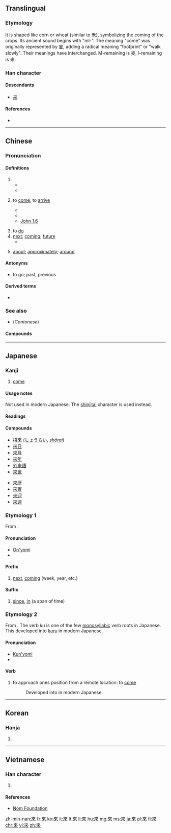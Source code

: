 {{also|来|徠}}
==Translingual==
{{stroke order|strokes=8}}
{{stroke order|type=animate}}

===Etymology===
It is shaped like corn or wheat (similar to [[禾]]), symbolizing the coming of the crops. Its ancient sound begins with "ml-".<!--citation needed; in which period of Chinese history did it have this pronunciation--> The meaning "come" was originally represented by [[麥]], adding a radical meaning "footprint" or "walk slowly". Their meanings have interchanged. M-remaining is 麥, l-remaining is 來.

===Han character===
{{Han char|rn=9|rad=人|as=06|sn=8|four=4090<sub>8</sub>|canj=木人人 (DOO)}}

====Descendants====
* [[来]]

====References====
* {{Han ref|kx=0101.160|dkj=00581|dj=0214.080|hdz=10141.080|uh=4F86|ud=20358|bh=A8D3|bd=43219}}

----

==Chinese==
{{zh-forms|s=来}}

===Pronunciation===
{{zh-pron
|m=lái
|c=loi4
|h=pfs=lòi,lôi
|mn=lâi
|w=3le
|mc=y
|oc=y
|ma=y
|cat=v
}}

====Definitions====
# {{non-gloss definition|used after a verb of motion to indicate movement toward the speaker}}
#* {{zh-usex|下來|to come down ( compare {{zh-l|下去|to go down}} )}}
#* {{zh-usex|進來|to come in}}
# {{context|Beginning Mandarin|lang=zh|sort=lai2}} to [[come]]; to [[arrive]]
#* {{zh-usex|我 一會-兒{r} 就 來。|I' ll come in a moment.}}
#* {{zh-usex|我 不 知道 它 是 從 哪裡 來 的。|I didn't know where it came from.}}
#* [http://wordproject.org/multi/bi_en_cn_py.htm John 1.6]
#*: {{zh-usex|有 一 個 人，是 從 神 那裡 差 '''來''' 的，名 叫 約翰。|There was a man sent from God, whose name was John.}}
# to [[do]] {{non-gloss definition|(specific meaning depending on the context)}}
# [[next]]; [[coming]]; [[future]]
#* {{zh-usex|來 年|next year}}
# {{qualifier|after a number}} [[about]]; [[approximately]]; [[around]]

====Antonyms====
* {{zh-l|去}} to go; past, previous

====Derived terms====
* {{zh-l|來者不善，善者不來}}

===See also===
* (''Cantonese'') {{zh-l|嚟}}

====Compounds====
{{der5
| {{zh-l|來賓/来宾}}
| {{zh-l|來不得/来不得}}
| {{zh-l|來不及/来不及}}
| {{zh-l|來不來/来不来}}
| {{zh-l|來潮/来潮}}
| {{zh-l|來到/来到}}
| {{zh-l|來得/来得}}
| {{zh-l|來得及/来得及}}
| {{zh-l|來復/来复}}
| {{zh-l|來復槍/来复枪}}
| {{zh-l|來回/来回}}
| {{zh-l|來回來去/来回来去}}
| {{zh-l|來回票/来回票}}
| {{zh-l|來火/来火}}
| {{zh-l|來火兒/来火儿}}
| {{zh-l|來件/来件}}
| {{zh-l|來講/来讲}}
| {{zh-l|來今/来今}}
| {{zh-l|來勁/来劲}}
| {{zh-l|來勁兒/来劲儿}}
| {{zh-l|來看/来看}}
| {{zh-l|來客/来客}}
| {{zh-l|來歷/来历}}
| {{zh-l|來料加工/来料加工}}
| {{zh-l|來臨/来临}}
| {{zh-l|來龍去脈/来龙去脉}}
| {{zh-l|來路/来路}}
| {{zh-l|來路貨/来路货}}
| {{zh-l|來年/来年}}
| {{zh-l|來人/来人}}
| {{zh-l|來日/来日}}
| {{zh-l|來日方長/来日方长}}
| {{zh-l|來神/来神}}
| {{zh-l|來神兒/来神儿}}
| {{zh-l|來生/来生}}
| {{zh-l|來使/来使}}
| {{zh-l|來世/来世}}
| {{zh-l|來示/来示}}
| {{zh-l|來勢/来势}}
| {{zh-l|來說/来说}}
| {{zh-l|來頭/来头}}
| {{zh-l|來頭兒/来头儿}}
| {{zh-l|來往/来往}}
| {{zh-l|來文/来文}}
| {{zh-l|來信/来信}}
| {{zh-l|來樣加工/来样加工}}
| {{zh-l|來意/来意}}
| {{zh-l|來由/来由}}
| {{zh-l|來源/来源}}
| {{zh-l|來朝/来朝}}
| {{zh-l|來者/来者}}
| {{zh-l|來者不拒/来者不拒}}
| {{zh-l|來著/来著}}
| {{zh-l|來之不易/来之不易}}
| {{zh-l|來自/来自}}
| {{zh-l|來蹤去跡/来踪去迹}}
}}

----

==Japanese==

===Kanji===
{{ja-kanji|grade=uc|rs=木04|style=ky|shin=来}}

# [[come]]

====Usage notes====
Not used in modern Japanese.  The [[shinjitai]] character {{l|ja|来}} is used instead.

====Readings====
{{ja-readings
|goon=[[らい]] (rai)
|kanon=[[らい]] (rai)
|kun=[[くる|く-る]] (ku-ru), [[きたる|きた-る]] / [[きたる|き-たる]] (kita-ru / ki-taru)
}}

====Compounds====
{{attention|ja|Compounds need substantial expansion.}}
{{der-top|Compounds}}
* [[招來]] ([[しょうらい]], ''[[shōrai]]'')
* [[來日]]
* [[來月]]
* [[來年]]
* [[外來語]]
* [[來世]]
{{der-mid}}
* [[來歴]]
* [[來賓]]
* [[來迎]]
* [[來週]]
{{der-bottom}}

===Etymology 1===
From {{etyl|zhx|ja|sort=らい}} {{term|sc=Hani|來}}.

====Pronunciation====
* [[音読み|On'yomi]]
* {{IPA|lang=ja|/ra.i/|[ɽäi]}}

====Prefix====
{{ja-pos|らい|prefix}}

# [[next]], [[coming]] (week, year, etc.)
#: {{ja-usex|'''來'''年、'''來'''週|'''らい'''ねん、 '''らい'''しゅう|'''next''' year, '''next''' week}}
#: {{ja-usex|'''來'''週月曜日に会いましょう。|'''らい'''しゅう げつようび に あいましょう。|Let's meet Monday '''next'''. / Let's meet this '''coming''' Monday.}}

====Suffix====
{{ja-pos|らい|suffix}}

# [[since]], [[in]] (a span of time)
#: {{ja-usex|三年'''來'''あれを見ていない。|さん ねん '''らい''' あれ を みて いない。|I haven't seen that '''in''' three years / '''since''' three years ago.}}

===Etymology 2===
From {{etyl|ojp|ja|sort=く}}.  The verb ''ku'' is one of the few [[monosyllabic]] verb roots in Japanese.  This developed into [[来る|''kuru'']] in modern Japanese.

====Pronunciation====
* [[訓読み|Kun'yomi]]
* {{IPA|lang=ja|/ku/|[kɯᵝ]}}

====Verb====
{{ja-verb|く|type=3}}

# {{context|lang=ja|sort=く|obsolete}} to approach ones position from a remote location: to [[come]]
#: Developed into {{l|ja|来る|tr=[[くる]], ''[[kuru#Japanese|kuru]]''}} in modern Japanese.

----

==Korean==

===Hanja===
{{ko-hanja|hangeul=[[래]]>[[내]]|rv=rae>nae|mr=rae>nae|y=lay>nay}}

# {{defn|lang=ko|sort=人06}}

----

==Vietnamese==

===Han character===
{{vi-hantu|[[lai]], [[lay]], [[lơi]], [[ray]], [[rơi]], [[rời]]|rs=人06}}

# {{defn|lang=vi|sort=人06}}

====References====
*[http://nomfoundation.org/common/nom_details.php?codepoint=4f86 Nom Foundation]

[[zh-min-nan:來]]
[[fr:來]]
[[ko:來]]
[[it:來]]
[[lt:來]]
[[li:來]]
[[hu:來]]
[[mg:來]]
[[ms:來]]
[[ja:來]]
[[pl:來]]
[[fi:來]]
[[chr:來]]
[[vi:來]]
[[zh:來]]